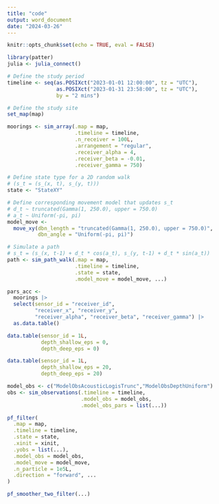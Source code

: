 ```yaml
---
title: "code"
output: word_document
date: "2024-03-26"
---
```


```r
knitr::opts_chunk$set(echo = TRUE, eval = FALSE)
```


```r
library(patter)
julia <- julia_connect()
```

```r
# Define the study period 
timeline <- seq(as.POSIXct("2023-01-01 12:00:00", tz = "UTC"),
                as.POSIXct("2023-01-31 23:58:00", tz = "UTC"),
                by = "2 mins")

# Define the study site
set_map(map)
```


```r
moorings <- sim_array(.map = map,
                      .timeline = timeline,
                      .n_receiver = 100L,
                      .arrangement = "regular", 
                      .receiver_alpha = 4,
                      .receiver_beta = -0.01,
                      .receiver_gamma = 750)
```


```r
# Define state type for a 2D random walk
# (s_t = (s_(x, t), s_(y, t)))
state <- "StateXY"

# Define corresponding movement model that updates s_t
# d_t ~ truncated(Gamma(1, 250.0), upper = 750.0)
# a_t ~ Uniform(-pi, pi)
model_move <- 
  move_xy(dbn_length = "truncated(Gamma(1, 250.0), upper = 750.0)",
          dbn_angle = "Uniform(-pi, pi)")

# Simulate a path 
# s_t = (s_(x, t-1) + d_t * cos(a_t), s_(y, t-1) + d_t * sin(a_t))
path <- sim_path_walk(.map = map,
                      .timeline = timeline,
                      .state = state,
                      .model_move = model_move, ...)
```

```r
pars_acc <-
  moorings |>
  select(sensor_id = "receiver_id",
         "receiver_x", "receiver_y",
         "receiver_alpha", "receiver_beta", "receiver_gamma") |>
  as.data.table()
```

```r
data.table(sensor_id = 1L,
           depth_shallow_eps = 0,
           depth_deep_eps = 0)
```


```r
data.table(sensor_id = 1L,
           depth_shallow_eps = 20,
           depth_deep_eps = 20)
```

```r
model_obs <- c("ModelObsAcousticLogisTrunc","ModelObsDepthUniform")
obs <- sim_observations(.timeline = timeline,
                        .model_obs = model_obs,
                        .model_obs_pars = list(...))
```

```r
pf_filter(
  .map = map,
  .timeline = timeline,
  .state = state,
  .xinit = xinit,
  .yobs = list(...),
  .model_obs = model_obs,
  .model_move = model_move,
  .n_particle = 1e5L,
  .direction = "forward", ...
)
```

```r
pf_smoother_two_filter(...)
```

```r

```
